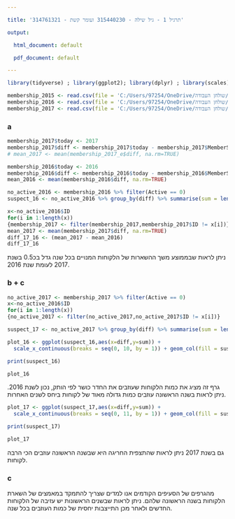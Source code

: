 ---

title: 'תרגיל 1 - גיל שילה - 315440230 ועומר קשת - 314761321'

output:

  html_document: default

  pdf_document: default

---

```{r, echo = FALSE, results = 'hide', warning=FALSE, message=FALSE}
library(tidyverse) ; library(ggplot2); library(dplyr) ; library(scales)

```


```{r}
membership_2015 <- read.csv(file = 'C:/Users/97254/OneDrive/שולחן העבודה/stochestic/Membership2015.csv')
membership_2016 <- read.csv(file = 'C:/Users/97254/OneDrive/שולחן העבודה/stochestic/Membership2016.csv')
membership_2017 <- read.csv(file = 'C:/Users/97254/OneDrive/שולחן העבודה/stochestic/Membership2017.csv')
```

### a

```{r}
membership_2017$today <- 2017
membership_2017$diff <- membership_2017$today - membership_2017$MemberSince
# mean_2017 <- mean(membership_2017_e$diff, na.rm=TRUE)
```

```{r}
membership_2016$today <- 2016
membership_2016$diff <- membership_2016$today - membership_2016$MemberSince
mean_2016 <- mean(membership_2016$diff, na.rm=TRUE)
```


```{r}
no_active_2016 <- membership_2016 %>% filter(Active == 0)
suspect_16 <- no_active_2016 %>% group_by(diff) %>% summarise(sum = length(diff))

x<-no_active_2016$ID
for(i in 1:length(x))
{membership_2017 <- filter(membership_2017,membership_2017$ID != x[i])}
mean_2017 <- mean(membership_2017$diff, na.rm=TRUE)
diff_17_16 <- (mean_2017 - mean_2016)
diff_17_16
```
ניתן לראות שבממוצע משך ההשארות של הלקוחות המנויים בכל שנה גדל בכ0.5 בשנת 2017 לעומת שנת 2016.

### b + c

```{r}
no_active_2017 <- membership_2017 %>% filter(Active == 0)
x<-no_active_2016$ID
for(i in 1:length(x))
{no_active_2017 <- filter(no_active_2017,no_active_2017$ID != x[i])}

suspect_17 <- no_active_2017 %>% group_by(diff) %>% summarise(sum = length(diff))
```

```{r}
plot_16 <- ggplot(suspect_16,aes(x=diff,y=sum)) + 
  scale_x_continuous(breaks = seq(0, 10, by = 1)) + geom_col(fill = suspect_16$diff) + xlab('Period of membership') + ylab('No active')
```
```{r}
print(suspect_16)
```
```{r}
plot_16
```

גרף זה מציג את כמות הלקוחות שעוזבים את החדר כושר לפי הותק, נכון לשנת 2016. ניתן לראות בשנה הראשונה עוזבים כמות גדולה מאוד של לקוחות ביחס לשנים האחרות.

```{r}
plot_17 <- ggplot(suspect_17,aes(x=diff,y=sum)) + 
  scale_x_continuous(breaks = seq(0, 11, by = 1)) + geom_col(fill = suspect_17$diff) + xlab('Period of membership') + ylab('No active')
```
```{r}
print(suspect_17)
```
```{r}
plot_17
```

גם בשנת 2017 ניתן לראות שהתצפית החריגה היא שבשנה הראשונה עוזבים הכי הרבה לקוחות.


### c

מהגרפים של הסעיפים הקודמים אנו למדים שצריך להתמקד במאמצים של השארת הלקוחות בשנה הראשונה שלהם. ניתן לראות שבשנים הראשונות יש עזיבה של הלקוחות החדשים ולאחר מכן התייצבות יחסית של כמות העוזבים בכל שנה.




